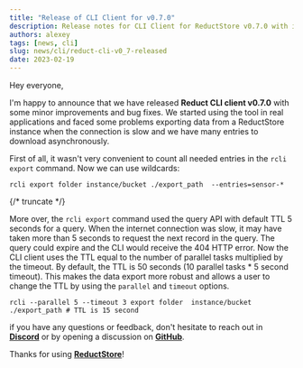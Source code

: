 ```yaml
---
title: "Release of CLI Client for v0.7.0"
description: Release notes for CLI Client for ReductStore v0.7.0 with improved rcli export command.
authors: alexey
tags: [news, cli]
slug: news/cli/reduct-cli-v0_7-released
date: 2023-02-19
---
```



Hey everyone,

I'm happy to announce that we have
released **Reduct CLI client v0.7.0** with some minor
improvements and bug fixes. We started using the tool in real applications and faced some problems exporting data from a
ReductStore instance when the connection is slow and we have many entries to download asynchronously.

First of all, it wasn't very convenient to count all needed entries in the `rcli export` command. Now we can use
wildcards:

```
rcli export folder instance/bucket ./export_path  --entries=sensor-*
```

{/* truncate */}

More over, the `rcli export` command used the query API with default TTL 5 seconds for a query. When the internet
connection was slow, it may have taken more than 5 seconds to request the next record in the query. The query could
expire and the CLI would receive the 404 HTTP error. Now the CLI client uses the TTL equal to the number of parallel
tasks multiplied by the timeout. By default, the TTL is 50 seconds (10 parallel tasks * 5 second timeout). This makes
the data export more robust and allows a user to change the TTL by using the `parallel` and `timeout` options.

```
rcli --parallel 5 --timeout 3 export folder  instance/bucket ./export_path # TTL is 15 second
```

if you have any questions or feedback, don't hesitate to reach out in [**Discord**](https://discord.com/invite/8wPtPGJYsn)
or by opening a discussion on [**GitHub**](https://github.com/reductstore/reductstore/discussions).

Thanks for using [**ReductStore**](https://www.reduct.store)!